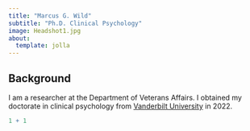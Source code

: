 ```yaml
---
title: "Marcus G. Wild"
subtitle: "Ph.D. Clinical Psychology"
image: Headshot1.jpg
about:
  template: jolla
---
```


## Background

I am a researcher at the Department of Veterans Affairs. I obtained my doctorate in clinical psychology from [Vanderbilt University](https://as.vanderbilt.edu/psychology/) in 2022. 

```r
1 + 1
```
